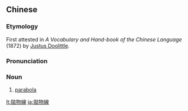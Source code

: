 {{also|抛物線}}
==Chinese==
{{zh-forms|s=抛物线}}

===Etymology===
First attested in ''A Vocabulary and Hand-book of the Chinese Language'' (1872) by [[w:Justus Doolittle|Justus Doolittle]].

===Pronunciation===
{{zh-pron
|m=pāowùxiàn
|mn=phau-bu̍t-sòaⁿ
|cat=n
}}

===Noun===
{{zh-noun}}

# {{lb|zh|mathematics}} [[parabola]]

[[lt:拋物線]]
[[ja:拋物線]]